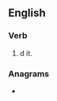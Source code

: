 ==English==

===Verb===
{{head|en|verb form}}

# {{en-past of|gyre}}d it.

===Anagrams===
* {{anagrams|en|gryde}}